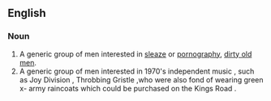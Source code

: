 ==English==

===Noun===
{{en-noun|-}}

# A generic group of men interested in [[sleaze]] or [[pornography]],  [[dirty old man|dirty old men]].
# A generic group of men interested in 1970's independent music , such as Joy Division , Throbbing Gristle ,who were also fond of wearing green x- army raincoats which could be purchased on the Kings Road .
